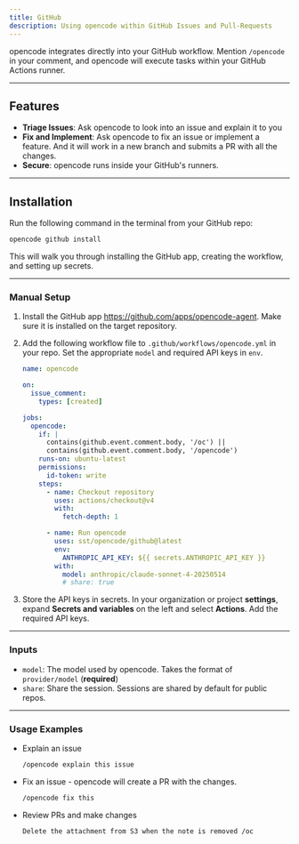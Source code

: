 ```yaml
---
title: GitHub
description: Using opencode within GitHub Issues and Pull-Requests
---
```


opencode integrates directly into your GitHub workflow. Mention `/opencode` in your comment, and opencode will execute tasks within your GitHub Actions runner.

---

## Features

- **Triage Issues**: Ask opencode to look into an issue and explain it to you
- **Fix and Implement**: Ask opencode to fix an issue or implement a feature. And it will work in a new branch and submits a PR with all the changes.
- **Secure**: opencode runs inside your GitHub's runners.

---

## Installation

Run the following command in the terminal from your GitHub repo:

```bash
opencode github install
```

This will walk you through installing the GitHub app, creating the workflow, and setting up secrets.

---

### Manual Setup

1. Install the GitHub app https://github.com/apps/opencode-agent. Make sure it is installed on the target repository.
2. Add the following workflow file to `.github/workflows/opencode.yml` in your repo. Set the appropriate `model` and required API keys in `env`.

   ```yml
   name: opencode

   on:
     issue_comment:
       types: [created]

   jobs:
     opencode:
       if: |
         contains(github.event.comment.body, '/oc') ||
         contains(github.event.comment.body, '/opencode')
       runs-on: ubuntu-latest
       permissions:
         id-token: write
       steps:
         - name: Checkout repository
           uses: actions/checkout@v4
           with:
             fetch-depth: 1

         - name: Run opencode
           uses: sst/opencode/github@latest
           env:
             ANTHROPIC_API_KEY: ${{ secrets.ANTHROPIC_API_KEY }}
           with:
             model: anthropic/claude-sonnet-4-20250514
             # share: true
   ```

3. Store the API keys in secrets. In your organization or project **settings**, expand **Secrets and variables** on the left and select **Actions**. Add the required API keys.

---

### Inputs

- `model`: The model used by opencode. Takes the format of `provider/model` (**required**)
- `share`: Share the session. Sessions are shared by default for public repos.

---

### Usage Examples

- Explain an issue

  ```bash
  /opencode explain this issue
  ```

- Fix an issue - opencode will create a PR with the changes.

  ```bash
  /opencode fix this
  ```

- Review PRs and make changes

  ```bash
  Delete the attachment from S3 when the note is removed /oc
  ```
